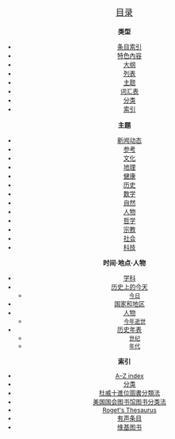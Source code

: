 <div id="contents-footer" class="hlist plainlinks selfreference" style="font-size:88%; margin-top:5px; border:1px solid {{{1|#B8C7D9}}}; background-color:{{{2|#E6F2FF}}}; padding:1em; text-align:center">
<div style="font-size:140%">[[Portal:Contents|目录]]</div>
<div style="font-size:105%; font-weight:bold">类型</div>
<div><!--Overview/format/type-related:-->
* [[Wikipedia:条目索引|条目索引]]
* [[Portal:特色內容|特色內容]]
* [[Portal:Contents/Outlines|大纲]]
* [[Portal:Contents/Lists|列表]]
* [[Portal:首頁|主题]]
* [[Portal:Contents/Glossaries|词汇表]]
* [[Wikipedia:分類索引|分类]]
* [[Portal:Contents/Indices|索引]]
</div>
<div><!--Overview/topic-related:-->
<div style="font-size:105%; font-weight:bold">主题</div>
* [[Portal:Current events|新闻动态]]
* [[Portal:Contents/Reference|参考]]
* [[Portal:Contents/Culture and the arts|文化]]
* [[Portal:Contents/Geography and places|地理]]
* [[Portal:Contents/Health and fitness|健康]]
* [[Portal:Contents/History and events|历史]]
* [[Portal:Contents/Mathematics and logic|数学]]
* [[Portal:Contents/Natural and physical sciences|自然]]
* [[Portal:Contents/People and self|人物]]
* [[Portal:Contents/Philosophy and thinking|哲学]]
* [[Portal:Contents/Religion and belief systems|宗教]]
* [[Portal:Contents/Society and social sciences|社会]]
* [[Portal:Contents/Technology and applied sciences|科技]]
</div>
<div><!--Places/people/time-related:-->
<div style="font-size:105%; font-weight:bold">时间·地点·人物</div>
* [[學科列表|学科]]
* [[历史上的今天]]
** <span style="font-size:90%">[[{{CURRENTMONTHNAME}}{{CURRENTDAY}}日|今日]]</span>
* [[国家和地区列表|国家和地区]]
* [[人物列表|人物]]
** <span style="font-size:90%">[[{{CURRENTYEAR}}年逝世人物列表|今年逝世]]</span>
* [[年表列表|历史年表]]
** <span style="font-size:90%">[[世纪列表|世纪]]</span>
** <span style="font-size:90%">[[年代列表|年代]]</span>
</div>
<div style="font-size:105%; font-weight:bold">索引</div>
<div>
* [[Portal:Contents/A–Z index|A–Z index]]
* [[Wikipedia:分類索引|分类]]
* [[杜威十進位圖書分類法列表|杜威十進位圖書分類法]]
* [[美国国会图书馆图书分类法]]
* [[Wikipedia:Outline of Roget's Thesaurus|Roget's Thesaurus]]
* [[Wikipedia:有声条目|有声条目]]
* [[Wikipedia:Books|维基图书]]
</div>
</div><noinclude>{{documentation}}</noinclude>